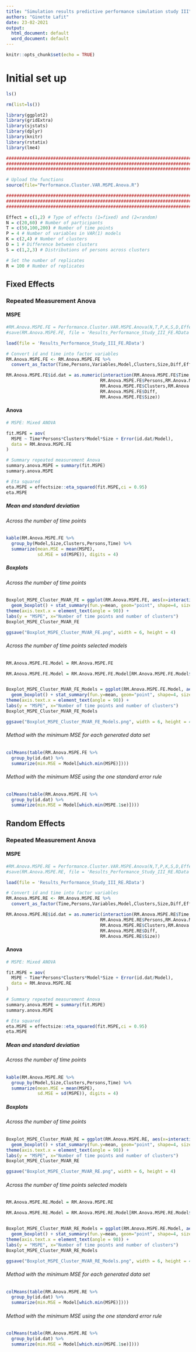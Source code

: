 ---
title: "Simulation results predictive performance simulation study III"
authors: "Ginette Lafit"
date: 23-02-2021
output:
  html_document: default
  word_document: default
---

```{r setup, include=FALSE}
knitr::opts_chunk$set(echo = TRUE)
```

# Initial set up


```{r definition, echo = TRUE}
ls()

rm(list=ls())

library(ggplot2)
library(gridExtra)
library(sjstats)
library(dplyr)
library(knitr)
library(rstatix)
library(lme4)

######################################################################################
######################################################################################
######################################################################################

# Upload the functions
source(file="Performance.Cluster.VAR.MSPE.Anova.R")

######################################################################################
######################################################################################
######################################################################################

Effect = c(1,2) # Type of effects (1=fixed) and (2=random)
N = c(20,60) # Number of participants
T = c(50,100,200) # Number of time points
P = 4 # Number of variables in VAR(1) models
K = c(2,4) # Number of clusters
D = 1 # Difference between clusters
S = c(1,2,3) # Distributions of persons across clusters

# Set the number of replicates
R = 100 # Number of replicates

```


## Fixed Effects 

### Repeated Measurement Anova

#### MSPE

```{r}
#RM.Anova.MSPE.FE = Performance.Cluster.VAR.MSPE.Anova(N,T,P,K,S,D,Effect=1,R)
#save(RM.Anova.MSPE.FE, file = 'Results_Performance_Study_III_FE.RData')

load(file = 'Results_Performance_Study_III_FE.RData')

# Convert id and time into factor variables
RM.Anova.MSPE.FE <- RM.Anova.MSPE.FE %>%
  convert_as_factor(Time,Persons,Variables,Model,Clusters,Size,Diff,Effect,id)

RM.Anova.MSPE.FE$id.dat = as.numeric(interaction(RM.Anova.MSPE.FE$Time,RM.Anova.MSPE.FE$Variables,
                                    RM.Anova.MSPE.FE$Persons,RM.Anova.MSPE.FE$id,
                                    RM.Anova.MSPE.FE$Clusters,RM.Anova.MSPE.FE$Effect,
                                    RM.Anova.MSPE.FE$Diff,
                                    RM.Anova.MSPE.FE$Size))
```

#### Anova

```{r}
# MSPE: Mixed ANOVA 

fit.MSPE = aov(
  MSPE ~ Time*Persons*Clusters*Model*Size + Error(id.dat/Model),
  data = RM.Anova.MSPE.FE
)

# Summary repeated measurement Anova
summary.anova.MSPE = summary(fit.MSPE)
summary.anova.MSPE

# Eta squared
eta.MSPE = effectsize::eta_squared(fit.MSPE,ci = 0.95)
eta.MSPE

```

##### Mean and standard deviation

###### Across the number of time points

```{r}
kable(RM.Anova.MSPE.FE %>% 
  group_by(Model,Size,Clusters,Persons,Time) %>% 
  summarize(mean.MSE = mean(MSPE),
            sd.MSE = sd(MSPE)), digits = 4)
```

##### Boxplots

###### Across the number of time points

```{r}
Boxplot_MSPE_Cluster_MVAR_FE = ggplot(RM.Anova.MSPE.FE, aes(x=interaction(Time,Clusters), y=MSPE, fill = Model)) + 
  geom_boxplot() + stat_summary(fun.y=mean, geom="point", shape=4, size=1) + facet_wrap(~Model) + scale_fill_brewer(palette = "Set1") + theme_bw() + 
theme(axis.text.x = element_text(angle = 90)) +
labs(y = "MSPE", x="Number of time points and number of clusters")
Boxplot_MSPE_Cluster_MVAR_FE

ggsave("Boxplot_MSPE_Cluster_MVAR_FE.png", width = 6, height = 4)

```

###### Across the number of time points selected models

```{r}
RM.Anova.MSPE.FE.Model = RM.Anova.MSPE.FE

RM.Anova.MSPE.FE.Model = RM.Anova.MSPE.FE.Model[RM.Anova.MSPE.FE.Model$Model==c('MVAR.FE','MVAR.RE'),]


Boxplot_MSPE_Cluster_MVAR_FE_Models = ggplot(RM.Anova.MSPE.FE.Model, aes(x=interaction(Time,Clusters), y=MSPE, fill = Model)) + 
  geom_boxplot() + stat_summary(fun.y=mean, geom="point", shape=4, size=1) + facet_wrap(~Model) + scale_fill_brewer(palette = "Set1") + theme_bw() + 
theme(axis.text.x = element_text(angle = 90)) +
labs(y = "MSPE", x="Number of time points and number of clusters")
Boxplot_MSPE_Cluster_MVAR_FE_Models

ggsave("Boxplot_MSPE_Cluster_MVAR_FE_Models.png", width = 6, height = 4)

```


###### Method with the minimum MSE for each generated data set

```{r}
colMeans(table(RM.Anova.MSPE.FE %>% 
  group_by(id.dat) %>% 
  summarize(min.MSE = Model[which.min(MSPE)])))
```

###### Method with the minimum MSE using the one standard error rule

```{r}
colMeans(table(RM.Anova.MSPE.FE %>% 
  group_by(id.dat) %>% 
  summarize(min.MSE = Model[which.min(MSPE.1se)])))
```


## Random Effects 

### Repeated Measurement Anova

#### MSPE

```{r}
#RM.Anova.MSPE.RE = Performance.Cluster.VAR.MSPE.Anova(N,T,P,K,S,D,Effect=2,R)
#save(RM.Anova.MSPE.RE, file = 'Results_Performance_Study_III_RE.RData')

load(file = 'Results_Performance_Study_III_RE.RData')

# Convert id and time into factor variables
RM.Anova.MSPE.RE <- RM.Anova.MSPE.RE %>%
  convert_as_factor(Time,Persons,Variables,Model,Clusters,Size,Diff,Effect,id)

RM.Anova.MSPE.RE$id.dat = as.numeric(interaction(RM.Anova.MSPE.RE$Time,RM.Anova.MSPE.RE$Variables,
                                    RM.Anova.MSPE.RE$Persons,RM.Anova.MSPE.RE$id,
                                    RM.Anova.MSPE.RE$Clusters,RM.Anova.MSPE.RE$Effect,
                                    RM.Anova.MSPE.RE$Diff,
                                    RM.Anova.MSPE.RE$Size))
```

#### Anova

```{r}
# MSPE: Mixed ANOVA 

fit.MSPE = aov(
  MSPE ~ Time*Persons*Clusters*Model*Size + Error(id.dat/Model),
  data = RM.Anova.MSPE.RE
)

# Summary repeated measurement Anova
summary.anova.MSPE = summary(fit.MSPE)
summary.anova.MSPE

# Eta squared
eta.MSPE = effectsize::eta_squared(fit.MSPE,ci = 0.95)
eta.MSPE

```

##### Mean and standard deviation

###### Across the number of time points

```{r}
kable(RM.Anova.MSPE.RE %>% 
  group_by(Model,Size,Clusters,Persons,Time) %>% 
  summarize(mean.MSE = mean(MSPE),
            sd.MSE = sd(MSPE)), digits = 4)
```

##### Boxplots

###### Across the number of time points

```{r}
Boxplot_MSPE_Cluster_MVAR_RE = ggplot(RM.Anova.MSPE.RE, aes(x=interaction(Time,Clusters), y=MSPE, fill = Model)) + 
  geom_boxplot() + stat_summary(fun.y=mean, geom="point", shape=4, size=1) + facet_wrap(~Model) + scale_fill_brewer(palette = "Set1") + theme_bw() + 
theme(axis.text.x = element_text(angle = 90)) +
labs(y = "MSPE", x="Number of time points and number of clusters")
Boxplot_MSPE_Cluster_MVAR_RE

ggsave("Boxplot_MSPE_Cluster_MVAR_RE.png", width = 6, height = 4)

```

###### Across the number of time points selected models

```{r}
RM.Anova.MSPE.RE.Model = RM.Anova.MSPE.RE

RM.Anova.MSPE.RE.Model = RM.Anova.MSPE.RE.Model[RM.Anova.MSPE.RE.Model$Model==c('VAR','MVAR.RE'),]


Boxplot_MSPE_Cluster_MVAR_RE_Models = ggplot(RM.Anova.MSPE.RE.Model, aes(x=interaction(Time,Clusters), y=MSPE, fill = Model)) + 
  geom_boxplot() + stat_summary(fun.y=mean, geom="point", shape=4, size=1) + facet_wrap(~Model) + scale_fill_brewer(palette = "Set1") + theme_bw() + 
theme(axis.text.x = element_text(angle = 90)) +
labs(y = "MSPE", x="Number of time points and number of clusters")
Boxplot_MSPE_Cluster_MVAR_RE_Models

ggsave("Boxplot_MSPE_Cluster_MVAR_RE_Models.png", width = 6, height = 4)

```


###### Method with the minimum MSE for each generated data set

```{r}
colMeans(table(RM.Anova.MSPE.RE %>% 
  group_by(id.dat) %>% 
  summarize(min.MSE = Model[which.min(MSPE)])))
```

###### Method with the minimum MSE using the one standard error rule

```{r}
colMeans(table(RM.Anova.MSPE.RE %>% 
  group_by(id.dat) %>% 
  summarize(min.MSE = Model[which.min(MSPE.1se)])))
```
